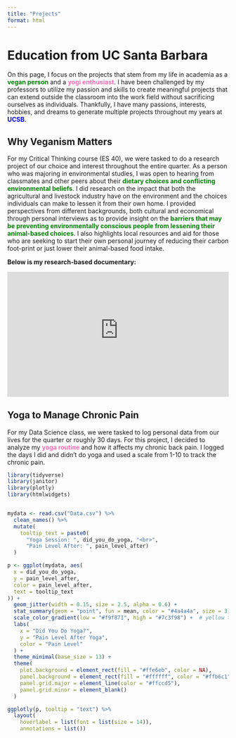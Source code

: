 ```yaml
---
title: "Projects"
format: html
---
```

# Education from UC Santa Barbara

On this page, I focus on the projects that stem from my life in academia as a <span style="color: green">**vegan person**</span> and a <span style="color: hotpink">**yogi enthusiast**</span>. I have been challenged by my professors to utilize my passion and skills to create meaningful projects that can extend outside the classroom into the work field without sacrificing ourselves as individuals. Thankfully, I have many passions, interests, hobbies, and dreams to generate multiple projects throughout my years at <span style="color: blue">**UCSB**</span>.


## Why Veganism Matters

For my Critical Thinking course (ES 40), we were tasked to do a research project of our choice and interest throughout the entire quarter. As a person who was majoring in environmental studies, I was open to hearing from classmates and other peers about their <span style="color: green">**dietary choices and conflicting environmental beliefs**</span>. I did research on the impact that both the agricultural and livestock industry have on the environment and the choices individuals can make to lessen it from their own home. I provided perspectives from different backgrounds, both cultural and economical through personal interviews as to provide insight on the<span style="color: green"> **barriers that may be preventing environmentally conscious people from lessening their animal-based choices**</span>. I also highlights local resources and aid for those who are seeking to start their own personal journey of reducing their carbon foot-print or just lower their animal-based food intake.

**Below is my research-based documentary:**

::: {style="position: relative; padding-bottom: 56.25%; height: 0; overflow: hidden;"}
<iframe
    src="https://www.youtube-nocookie.com/embed/fQl_8q3BXts"
    style="position: absolute; top: 0; left: 0; width: 100%; height: 100%;"
    frameborder="0"
    allow="accelerometer; autoplay; clipboard-write; encrypted-media; gyroscope; picture-in-picture"
    allowfullscreen> </iframe>
:::

## Yoga to Manage Chronic Pain

For my Data Science class, we were tasked to log personal data from our lives for the quarter or roughly 30 days. For this project, I decided to analyze my <span style="color: hotpink">**yoga routine**</span> and how it affects my chronic back pain. I logged the days I did and didn't do yoga and used a scale from 1-10 to track the chronic pain.

```r

library(tidyverse)
library(janitor)
library(plotly)
library(htmlwidgets)


mydata <- read.csv("Data.csv") %>%
  clean_names() %>%
  mutate(
    tooltip_text = paste0(
      "Yoga Session: ", did_you_do_yoga, "<br>",
      "Pain Level After: ", pain_level_after)
  )

p <- ggplot(mydata, aes(
  x = did_you_do_yoga,
  y = pain_level_after,
  color = pain_level_after,
  text = tooltip_text
)) +
  geom_jitter(width = 0.15, size = 2.5, alpha = 0.6) +
  stat_summary(geom = "point", fun = mean, color = "#4a4a4a", size = 3) +
  scale_color_gradient(low = "#f9f871", high = "#7c3f98") +  # yellow to purple gradient
  labs(
    x = "Did You Do Yoga?",
    y = "Pain Level After Yoga",
    color = "Pain Level"
  ) +
  theme_minimal(base_size = 13) +
  theme(
    plot.background = element_rect(fill = "#ffe6eb", color = NA),        # baby pink background
    panel.background = element_rect(fill = "#ffffff", color = "#ffb6c1"), # white panel with pink border
    panel.grid.major = element_line(color = "#ffccd5"),
    panel.grid.minor = element_blank()
  )

ggplotly(p, tooltip = "text") %>%
  layout(
    hoverlabel = list(font = list(size = 14)),
    annotations = list())




```


